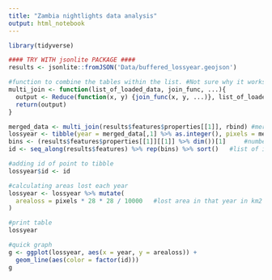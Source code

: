```yaml
---
title: "Zambia nightlights data analysis"
output: html_notebook
---
```


```r

library(tidyverse)
```


``` r
#### TRY WITH jsonlite PACKAGE ####
results <- jsonlite::fromJSON('Data/buffered_lossyear.geojson') 

#function to combine the tables within the list. #Not sure why it works, taken from stack overflow :-)
multi_join <- function(list_of_loaded_data, join_func, ...){
  output <- Reduce(function(x, y) {join_func(x, y, ...)}, list_of_loaded_data)
  return(output)
}

merged_data <- multi_join(results$features$properties[[1]], rbind) #merged data into matrix
lossyear <- tibble(year = merged_data[,1] %>% as.integer(), pixels = merged_data[,2])  #tibble to make calculations. Fixing type of data
bins <- (results$features$properties[[1]][[1]] %>% dim())[1]     #number of bins in the histogram
id <- seq_along(results$features) %>% rep(bins) %>% sort()   #list of ids to merge

#adding id of point to tibble
lossyear$id <- id

#calculating areas lost each year
lossyear <- lossyear %>% mutate(
  arealoss = pixels * 28 * 28 / 10000   #lost area in that year in km2
)

#print table
lossyear

#quick graph 
g <- ggplot(lossyear, aes(x = year, y = arealoss)) +
  geom_line(aes(color = factor(id)))
g
```